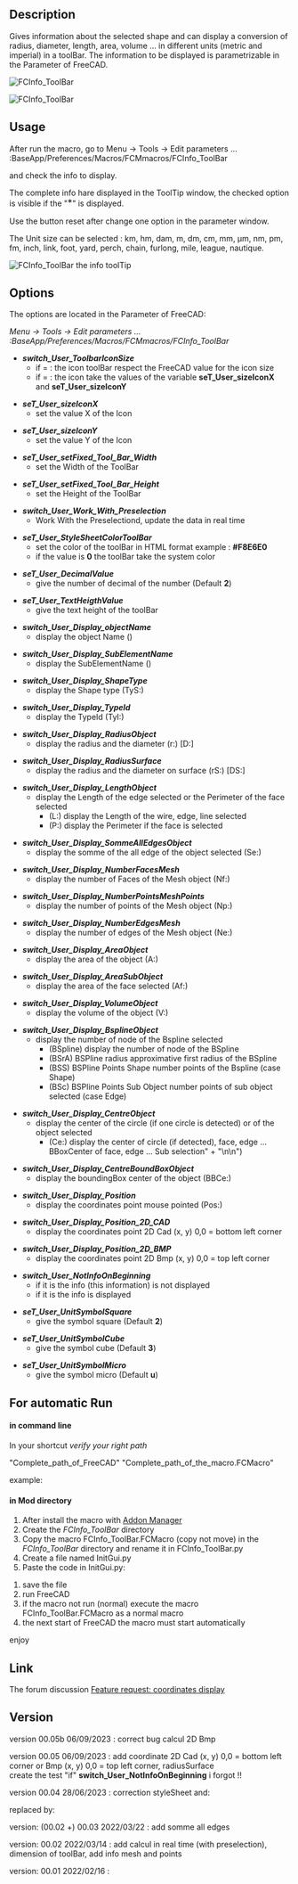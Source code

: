 <languages/>

{{Macro
|Name=Macro FCCInfo ToolBar
|Icon=FCInfoToolBar.png
|Description=Gives information about the selected shape and can display a conversion of radius, diameter, length, area, volume ... in different units (metric and imperial) in a toolBar. The information to be displayed in real time is parametrizable in the Parameter of FreeCAD.
|Author=Mario52
|Version=00.05b
|Date=2023/09/06
|FCVersion=0.18 and more
|Download=[https://wiki.freecad.org/images/9/9d/FCInfoToolBar.png ToolBar Icon]
|SeeAlso=[[Arch_Survey|Arch Survey]], [[Macro_FCInfo|Macro FCInfo]], [[Macro_FCInfoGlass|Macro FCInfoGlass]]
}}

==Description==

Gives information about the selected shape and can display a conversion of radius, diameter, length, area, volume ... in different units (metric and imperial) in a toolBar. The information to be displayed is parametrizable in the Parameter of FreeCAD.

{{Codeextralink|https://gist.githubusercontent.com/mario52a/e382adbe41747788ad15a18eb206a872/raw/c825afd430d9124a77f9688824d12a78b2219348/FCInfo_ToolBar.FCMacro}}

[[Image:Macro_FCInfo_ToolBar_00.png|FCInfo_ToolBar]]
{{Caption|FCInfo_ToolBar}}

[[File:FCInfo_ToolBar_Animate01.gif|FCInfo_ToolBar]]
{{Caption|FCInfo ToolBar in action}}

==Usage==

After run the macro, go to Menu → Tools → Edit parameters ... :BaseApp/Preferences/Macros/FCMmacros/FCInfo_ToolBar

and check the info to display.

The complete info hare displayed in the ToolTip window, the checked option is visible if the "<big>*</big>" is displayed.

Use the button reset after change one option in the parameter window.

The Unit size can be selected :
km, hm, dam, m, dm, cm, mm, µm, nm, pm, fm, inch, link, foot, yard, perch, chain, furlong, mile, league, nautique.

[[Image:Macro_FCInfo_ToolBar_01.png|FCInfo_ToolBar the info toolTip]]
{{Caption|FCInfo_ToolBar the info toolTip}}

==Options==

The options are located in the Parameter of FreeCAD:

''Menu → Tools → Edit parameters ... :BaseApp/Preferences/Macros/FCMmacros/FCInfo_ToolBar'' 

*'''''switch_User_ToolbarIconSize'''''
** if = {{FALSE}}: the icon toolBar respect the FreeCAD value for the icon size
** if = {{TRUE}}: the icon take the values of the variable '''seT_User_sizeIconX''' and '''seT_User_sizeIconY'''

*'''''seT_User_sizeIconX'''''
**set the value X of the Icon

*'''''seT_User_sizeIconY'''''
**set the value Y of the Icon

*'''''seT_User_setFixed_Tool_Bar_Width'''''
**set the Width of the ToolBar

*'''''seT_User_setFixed_Tool_Bar_Height'''''
**set the Height of the ToolBar

*'''''switch_User_Work_With_Preselection'''''
**Work With the Preselectiond, update the data in real time

*'''''seT_User_StyleSheetColorToolBar'''''
**set the color of the toolBar in HTML format example : '''#F8E6E0'''
**if the value is '''0''' the toolBar take the system color 

*'''''seT_User_DecimalValue'''''
**give the number of decimal of the number (Default '''2''')

*'''''seT_User_TextHeigthValue'''''
**give the text height of the toolBar

*'''''switch_User_Display_objectName'''''
** display the object Name ()

*'''''switch_User_Display_SubElementName'''''
**display the SubElementName ()

*'''''switch_User_Display_ShapeType'''''
**display the Shape type (TyS:)

*'''''switch_User_Display_TypeId'''''
**display the TypeId (TyI:)

*'''''switch_User_Display_RadiusObject'''''
**display the radius and the diameter (r:) [D:]

*'''''switch_User_Display_RadiusSurface'''''
**display the radius and the diameter on surface (rS:) [DS:]

*'''''switch_User_Display_LengthObject'''''
**display the Length of the edge selected or the Perimeter of the face selected 
***(L:) display the Length of the wire, edge, line selected
***(P:) display the Perimeter if the face is selected

*'''''switch_User_Display_SommeAllEdgesObject'''''
**display the somme of the all edge of the object selected (Se:)

*'''''switch_User_Display_NumberFacesMesh'''''
**display the number of Faces of the Mesh object (Nf:)

*'''''switch_User_Display_NumberPointsMeshPoints'''''
**display the number of points of the Mesh object (Np:)

*'''''switch_User_Display_NumberEdgesMesh'''''
**display the number of edges of the Mesh object (Ne:)

*'''''switch_User_Display_AreaObject'''''
**display the area of the object (A:)

*'''''switch_User_Display_AreaSubObject'''''
**display the area of the face selected (Af:)

*'''''switch_User_Display_VolumeObject'''''
**display the volume of the object (V:)

*'''''switch_User_Display_BsplineObject'''''
**display the number of node of the Bspline selected
***(BSpline) display the number of node of the BSpline
***(BSrA) BSPline radius approximative first radius of the BSpline
***(BSS) BSPline Points Shape number points of the Bspline (case Shape)
***(BSc) BSPline Points Sub Object number points of sub object selected (case Edge)

*'''''switch_User_Display_CentreObject'''''
**display the center of the circle (if one circle is detected) or of the object selected
***(Ce:) display the center of circle (if detected), face, edge ... BBoxCenter of face, edge ... Sub selection" + "\n\n")

*'''''switch_User_Display_CentreBoundBoxObject'''''
**display the boundingBox center of the object (BBCe:)

*'''''switch_User_Display_Position'''''
**display the coordinates point mouse pointed (Pos:)

*'''''switch_User_Display_Position_2D_CAD'''''
**display the coordinates point 2D Cad (x, y) 0,0 = bottom left corner

*'''''switch_User_Display_Position_2D_BMP'''''
**display the coordinates point 2D Bmp (x, y) 0,0 = top left corner

*'''''switch_User_NotInfoOnBeginning'''''
**if it is {{FALSE}} the info (this information) is not displayed
**if it is {{TRUE}} the info is displayed

*'''''seT_User_UnitSymbolSquare'''''
**give the symbol square (Default '''2''')

*'''''seT_User_UnitSymbolCube'''''
**give the symbol cube (Default '''3''')

*'''''seT_User_UnitSymbolMicro'''''
**give the symbol micro (Default '''u''')

==For automatic Run==

====in command line====

In your shortcut ''verify your right path''

"Complete_path_of_FreeCAD" "Complete_path_of_the_macro.FCMacro"

example:

{{Code|code=
"C:/FreeCAD_0.20.26858_Win-LPv12.5.4_vc17.x-x86-64/bin/FreeCAD.exe" "C:/Users/User/AppData/Roaming/FreeCAD/Macro/FCInfo_ToolBar.FCMacro"
}}

==== in Mod directory ====

#After install the macro with [[Std_AddonMgr|Addon Manager]]
#Create the ''FCInfo_ToolBar'' directory
#Copy the macro FCInfo_ToolBar.FCMacro (copy not move) in the ''FCInfo_ToolBar'' directory and rename it in FCInfo_ToolBar.py
#Create a file named InitGui.py
#Paste the code in InitGui.py:

{{Code|code=
#### FC Version: 0.1 #16/02/2022
#### Mario52
#### FCInfo_ToolBar : mini FCInfo ####
#
import importlib
from importlib import reload
import FreeCAD, FreeCADGui
App = FreeCAD
Gui = FreeCADGui

<!--T:46-->
switch_User_NotRunAuto = FreeCAD.ParamGet("User parameter:BaseApp/Preferences/Macros/FCMmacros/FCInfo_ToolBar").GetBool("switch_User_NotRunAuto")
## switch_User_NotRunAuto 0 (False) = run the macro in begin
## switch_User_NotRunAuto 1 (True)  = not run automatic the macro

<!--T:47-->
if switch_User_NotRunAuto == False:
    import FCInfo_ToolBar
    #reload(FCInfo_ToolBar)
    FreeCAD.ParamGet("User parameter:BaseApp/Preferences/Macros/FCMmacros/FCInfo_ToolBar").SetBool("switch_User_NotRunAuto", False)
    #FreeCAD.Console.PrintMessage("InitGui Ok FCInfo_ToolBar" + "\n")
}}

#save the file
#run FreeCAD
#if the macro not run (normal) execute the macro FCInfo_ToolBar.FCMacro as a normal macro
#the next start of FreeCAD the macro must start automatically
enjoy

==Link==

The forum discussion [https://forum.freecadweb.org/viewtopic.php?f=8&t=66294 Feature request: coordinates display]

==Version==

version 00.05b 06/09/2023 : correct bug calcul 2D Bmp

version 00.05 06/09/2023 : add coordinate 2D Cad (x, y) 0,0 = bottom left corner or Bmp  (x, y) 0,0 = top left corner, radiusSurface<br>create the test "if" '''switch_User_NotInfoOnBeginning''' i forgot !!

version 00.04 28/06/2023 : correction styleSheet and:

{{Code|code=
                        sommeEdgesSTR = str(sommeEdges)
}}
replaced by:
{{Code|code=
                        sommeEdgesSTR = str(round(sommeEdges * uniteM, seT_User_DecimalValue)) + " " + uniteMs
}}

version: (00.02 +) 00.03 2022/03/22 : add somme all edges

version: 00.02 2022/03/14 : add calcul in real time (with preselection), dimension of toolBar, add info mesh and points

version: 00.01 2022/02/16 :